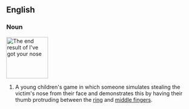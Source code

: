==English==
{{wikipedia}}
===Noun===
[[Image:Gesture fist with thumb through fingers.jpg|110px|right|thumb|The end result of ''I've got your nose'']]
{{en-noun|-|[[I've]] [[got]] [[your]] [[nose]]}}

# A young children's game in which someone simulates stealing the victim's nose from their face and demonstrates this by having their thumb protruding between the [[ring finger|ring]] and [[middle finger]]s.